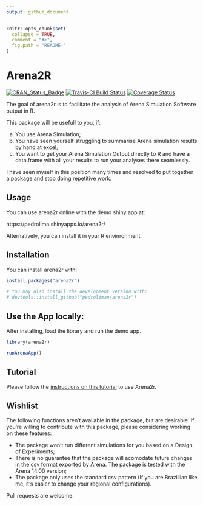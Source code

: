 ```yaml
---
output: github_document
---
```

<!-- rmarkdown v1 -->
<!-- README.md is generated from README.Rmd. Please edit that file -->

```r
knitr::opts_chunk$set(
  collapse = TRUE,
  comment = "#>",
  fig.path = "README-"
)
```

# Arena2R


[![CRAN_Status_Badge](http://www.r-pkg.org/badges/version/arena2r)](https://cran.r-project.org/package=arena2r) [![Travis-CI Build Status](http://travis-ci.org/pedroliman/arena2r.svg?branch=master)](https://travis-ci.org/pedroliman/arena2r) [![Coverage Status](https://img.shields.io/codecov/c/github/pedroliman/arena2r/master.svg)](https://codecov.io/github/pedroliman/arena2r?branch=master)

The goal of arena2r is to facilitate the analysis of Arena Simulation Software output in R.

This package will be usefull to you, if:

a) You use Arena Simulation;
b) You have seen yourself struggling to summarise Arena simulation results by hand at excel;
c) You want to get your Arena Simulation Output directly to R and have a data.frame with all your results to run your analyses there seamlessly.

I have seen myself in this position many times and resolved to put together a package and stop doing repetitive work.


## Usage

You can use arena2r online with the demo shiny app at:

https://pedrolima.shinyapps.io/arena2r/

Alternatively, you can install it in your R envinronment.

## Installation

You can install arena2r with:

```r
install.packages("arena2r")

# You may also install the development version with:
# devtools::install_github("pedroliman/arena2r")
```

## Use the App locally:

After installing, load the library and run the demo app.

```r
library(arena2r)

runArenaApp()

```

## Tutorial

Please follow the [instructions on this tutorial](https://www.pedronl.com/post/arena2r-package-tutorial/) to use Arena2r.


## Wishlist

The following functions aren't available in the package, but are desirable. If you're willing to contribute with this package, please considering working on these features:

- The package won't run different simulations for you based on a Design of Experiments;
- There is no guarantee that the package will acomodate future changes in the csv format exported by Arena. The package is tested with the Arena 14.00 version;
- The package only uses the standard csv pattern (If you are Brazillian like me, it's easier to change your regional configurations).

Pull requests are welcome.
